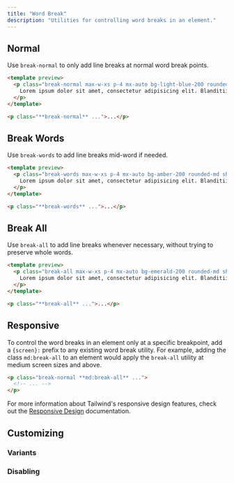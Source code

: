 ```yaml
---
title: "Word Break"
description: "Utilities for controlling word breaks in an element."
---
```




## Normal

Use `break-normal` to only add line breaks at normal word break points.

```html lightBlue
<template preview>
  <p class="break-normal max-w-xs p-4 mx-auto bg-light-blue-200 rounded-md shadow-inner">
    Lorem ipsum dolor sit amet, consectetur adipisicing elit. Blanditiisitaquequodpraesentiumexplicaboincidunt? Dolores beatae nam at sed dolorum ratione dolorem nisi velit cum.
  </p>
</template>

<p class="**break-normal** ...">...</p>
```

## Break Words

Use `break-words` to add line breaks mid-word if needed.

```html amber
<template preview>
  <p class="break-words max-w-xs p-4 mx-auto bg-amber-200 rounded-md shadow-inner">
    Lorem ipsum dolor sit amet, consectetur adipisicing elit. Blanditiisitaquequodpraesentiumexplicaboincidunt? Dolores beatae nam at sed dolorum ratione dolorem nisi velit cum.
  </p>
</template>

<p class="**break-words** ...">...</p>
```

## Break All

Use `break-all` to add line breaks whenever necessary, without trying to preserve whole words.

```html emerald
<template preview>
  <p class="break-all max-w-xs p-4 mx-auto bg-emerald-200 rounded-md shadow-inner">
    Lorem ipsum dolor sit amet, consectetur adipisicing elit. Blanditiisitaquequodpraesentiumexplicaboincidunt? Dolores beatae nam at sed dolorum ratione dolorem nisi velit cum.
  </p>
</template>

<p class="**break-all** ...">...</p>
```

## Responsive

To control the word breaks in an element only at a specific breakpoint, add a `{screen}:` prefix to any existing word break utility. For example, adding the class `md:break-all` to an element would apply the `break-all` utility at medium screen sizes and above.

```html
<p class="break-normal **md:break-all** ...">
  <!-- ... -->
</p>
```

For more information about Tailwind's responsive design features, check out the [Responsive Design](/docs/responsive-design) documentation.

## Customizing

### Variants

<Variants plugin="wordBreak" />

### Disabling

<Disabling plugin="wordBreak" />
